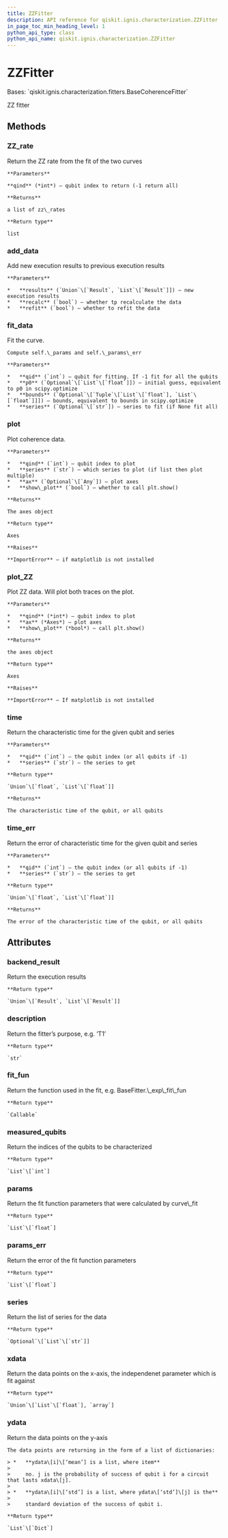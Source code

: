 ```yaml
---
title: ZZFitter
description: API reference for qiskit.ignis.characterization.ZZFitter
in_page_toc_min_heading_level: 1
python_api_type: class
python_api_name: qiskit.ignis.characterization.ZZFitter
---
```


# ZZFitter

<Class id="qiskit.ignis.characterization.ZZFitter" isDedicatedPage={true} github="https://github.com/qiskit-community/qiskit-ignis/tree/stable/0.6/qiskit/ignis/characterization/hamiltonian/fitters.py" signature="ZZFitter(backend_result, xdata, qubits, spectators, fit_p0, fit_bounds, time_unit='micro-seconds')" modifiers="class">
  Bases: `qiskit.ignis.characterization.fitters.BaseCoherenceFitter`

  ZZ fitter

  ## Methods

  <span id="qiskit-ignis-characterization-zzfitter-zz-rate" />

  ### ZZ\_rate

  <Function id="qiskit.ignis.characterization.ZZFitter.ZZ_rate" signature="ZZFitter.ZZ_rate(qind=- 1)">
    Return the ZZ rate from the fit of the two curves

    **Parameters**

    **qind** (*int*) – qubit index to return (-1 return all)

    **Returns**

    a list of zz\_rates

    **Return type**

    list
  </Function>

  <span id="qiskit-ignis-characterization-zzfitter-add-data" />

  ### add\_data

  <Function id="qiskit.ignis.characterization.ZZFitter.add_data" signature="ZZFitter.add_data(results, recalc=True, refit=True)">
    Add new execution results to previous execution results

    **Parameters**

    *   **results** (`Union`\[`Result`, `List`\[`Result`]]) – new execution results
    *   **recalc** (`bool`) – whether tp recalculate the data
    *   **refit** (`bool`) – whether to refit the data
  </Function>

  <span id="qiskit-ignis-characterization-zzfitter-fit-data" />

  ### fit\_data

  <Function id="qiskit.ignis.characterization.ZZFitter.fit_data" signature="ZZFitter.fit_data(qid=- 1, p0=None, bounds=None, series=None)">
    Fit the curve.

    Compute self.\_params and self.\_params\_err

    **Parameters**

    *   **qid** (`int`) – qubit for fitting. If -1 fit for all the qubits
    *   **p0** (`Optional`\[`List`\[`float`]]) – initial guess, equivalent to p0 in scipy.optimize
    *   **bounds** (`Optional`\[`Tuple`\[`List`\[`float`], `List`\[`float`]]]) – bounds, equivalent to bounds in scipy.optimize
    *   **series** (`Optional`\[`str`]) – series to fit (if None fit all)
  </Function>

  <span id="qiskit-ignis-characterization-zzfitter-plot" />

  ### plot

  <Function id="qiskit.ignis.characterization.ZZFitter.plot" signature="ZZFitter.plot(qind, series, ax=None, show_plot=True)">
    Plot coherence data.

    **Parameters**

    *   **qind** (`int`) – qubit index to plot
    *   **series** (`str`) – which series to plot (if list then plot multiple)
    *   **ax** (`Optional`\[`Any`]) – plot axes
    *   **show\_plot** (`bool`) – whether to call plt.show()

    **Returns**

    The axes object

    **Return type**

    Axes

    **Raises**

    **ImportError** – if matplotlib is not installed
  </Function>

  <span id="qiskit-ignis-characterization-zzfitter-plot-zz" />

  ### plot\_ZZ

  <Function id="qiskit.ignis.characterization.ZZFitter.plot_ZZ" signature="ZZFitter.plot_ZZ(qind, ax=None, show_plot=False)">
    Plot ZZ data. Will plot both traces on the plot.

    **Parameters**

    *   **qind** (*int*) – qubit index to plot
    *   **ax** (*Axes*) – plot axes
    *   **show\_plot** (*bool*) – call plt.show()

    **Returns**

    the axes object

    **Return type**

    Axes

    **Raises**

    **ImportError** – If matplotlib is not installed
  </Function>

  <span id="qiskit-ignis-characterization-zzfitter-time" />

  ### time

  <Function id="qiskit.ignis.characterization.ZZFitter.time" signature="ZZFitter.time(qid=- 1, series='0')">
    Return the characteristic time for the given qubit and series

    **Parameters**

    *   **qid** (`int`) – the qubit index (or all qubits if -1)
    *   **series** (`str`) – the series to get

    **Return type**

    `Union`\[`float`, `List`\[`float`]]

    **Returns**

    The characteristic time of the qubit, or all qubits
  </Function>

  <span id="qiskit-ignis-characterization-zzfitter-time-err" />

  ### time\_err

  <Function id="qiskit.ignis.characterization.ZZFitter.time_err" signature="ZZFitter.time_err(qid=- 1, series='0')">
    Return the error of characteristic time for the given qubit and series

    **Parameters**

    *   **qid** (`int`) – the qubit index (or all qubits if -1)
    *   **series** (`str`) – the series to get

    **Return type**

    `Union`\[`float`, `List`\[`float`]]

    **Returns**

    The error of the characteristic time of the qubit, or all qubits
  </Function>

  ## Attributes

  ### backend\_result

  <Attribute id="qiskit.ignis.characterization.ZZFitter.backend_result">
    Return the execution results

    **Return type**

    `Union`\[`Result`, `List`\[`Result`]]
  </Attribute>

  ### description

  <Attribute id="qiskit.ignis.characterization.ZZFitter.description">
    Return the fitter’s purpose, e.g. ‘T1’

    **Return type**

    `str`
  </Attribute>

  ### fit\_fun

  <Attribute id="qiskit.ignis.characterization.ZZFitter.fit_fun">
    Return the function used in the fit, e.g. BaseFitter.\_exp\_fit\_fun

    **Return type**

    `Callable`
  </Attribute>

  ### measured\_qubits

  <Attribute id="qiskit.ignis.characterization.ZZFitter.measured_qubits">
    Return the indices of the qubits to be characterized

    **Return type**

    `List`\[`int`]
  </Attribute>

  ### params

  <Attribute id="qiskit.ignis.characterization.ZZFitter.params">
    Return the fit function parameters that were calculated by curve\_fit

    **Return type**

    `List`\[`float`]
  </Attribute>

  ### params\_err

  <Attribute id="qiskit.ignis.characterization.ZZFitter.params_err">
    Return the error of the fit function parameters

    **Return type**

    `List`\[`float`]
  </Attribute>

  ### series

  <Attribute id="qiskit.ignis.characterization.ZZFitter.series">
    Return the list of series for the data

    **Return type**

    `Optional`\[`List`\[`str`]]
  </Attribute>

  ### xdata

  <Attribute id="qiskit.ignis.characterization.ZZFitter.xdata">
    Return the data points on the x-axis, the independenet parameter which is fit against

    **Return type**

    `Union`\[`List`\[`float`], `array`]
  </Attribute>

  ### ydata

  <Attribute id="qiskit.ignis.characterization.ZZFitter.ydata">
    Return the data points on the y-axis

    The data points are returning in the form of a list of dictionaries:

    > *   **ydata\[i]\[‘mean’] is a list, where item**
    >
    >     no. j is the probability of success of qubit i for a circuit that lasts xdata\[j].
    >
    > *   **ydata\[i]\[‘std’] is a list, where ydata\[‘std’]\[j] is the**
    >
    >     standard deviation of the success of qubit i.

    **Return type**

    `List`\[`Dict`]
  </Attribute>
</Class>

